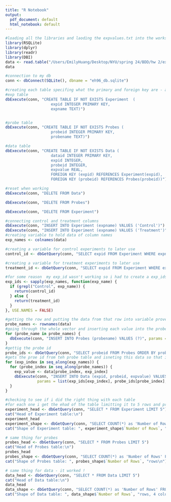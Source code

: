 ```yaml
---
title: "R Notebook"
output:
  pdf_document: default
  html_notebook: default
---
```


```r
#loading all the libraries and laoding the expvalues.txt into the workspace +check to see if it loaded correctly
library(RSQLite)
library(dplyr)
library(readr)
library(DBI)
data <- read.table("/Users/EmilyHuang/Desktop/NYU/spring 24/BDD/hw 2/expvalues.txt", sep='\t', header = TRUE,row.names = 1, check.names = FALSE)
data
```
```r
#connection to my db
conn <- dbConnect(SQLite(), dbname = "eh96_db.sqlite")
```
```r
#creating each table specifing what the primary and foreign key are - added if not exists because theres an error if i run again
#exp table
dbExecute(conn, "CREATE TABLE IF NOT EXISTS Experiment  (
                    expid INTEGER PRIMARY KEY,
                    expname TEXT)")


#probe table
dbExecute(conn, "CREATE TABLE IF NOT EXISTS Probes (
                    probeid INTEGER PRIMARY KEY,
                    probename TEXT)")

#data table
dbExecute(conn, "CREATE TABLE IF NOT EXISTS Data (
                    dataid INTEGER PRIMARY KEY,
                    expid INTEGER,
                    probeid INTEGER,
                    expvalue REAL,
                    FOREIGN KEY (expid) REFERENCES Experiment(expid),
                    FOREIGN KEY (probeid) REFERENCES Probes(probeid))")
```

```r
#reset when working
dbExecute(conn, "DELETE FROM Data")

dbExecute(conn, "DELETE FROM Probes")

dbExecute(conn, "DELETE FROM Experiment")
```
```r
#connecting control and treatment columns
dbExecute(conn, "INSERT INTO Experiment (expname) VALUES ('Control')")
dbExecute(conn, "INSERT INTO Experiment (expname) VALUES ('Treatment')")
#creating variable to hold data of column names
exp_names <- colnames(data)

#creating a variable for control experiments to later use
control_id <- dbGetQuery(conn, "SELECT expid FROM Experiment WHERE expname = 'Control'")$expid

#creating a variable for treatment experiments to later use
treatment_id <- dbGetQuery(conn, "SELECT expid FROM Experiment WHERE expname = 'Treatment'")$expid

#for some reason  my exp_id wasn't working so i had to create a exp_ids variable that can parse and filter for the word control and place the correct data into the right section(control or treatment)
exp_ids <- sapply(exp_names, function(exp_name) {
  if (grepl("Control", exp_name)) {
    return(control_id)
  } else {
    return(treatment_id)
  }
}, USE.NAMES = FALSE)

#getting the row and putting the data from that row into variable prove_names
probe_names <- rownames(data)
#going through the whole vector and inserting each value into the probe databse
for (probe_name in probe_names) {
  dbExecute(conn, "INSERT INTO Probes (probename) VALUES (?)", params = list(probe_name))
}
#gettig the probe id
probe_ids <- dbGetQuery(conn, "SELECT probeid FROM Probes ORDER BY probeid")$probeid
#gets the proe id from teh probe table and isneting this data so that it aligns into the data table - using nested loop to iterate over each experiment and probe combination, inserting the corresponding data value into the Data table 
for (exp_index in seq_along(exp_names)) {
  for (probe_index in seq_along(probe_names)) {
    exp_value <- data[probe_index, exp_index]
    dbExecute(conn, "INSERT INTO Data (expid, probeid, expvalue) VALUES (?, ?, ?)", 
              params = list(exp_ids[exp_index], probe_ids[probe_index], exp_value))
  }
}

```


```r
#checking to see if i did the right thing with each table
#for each one i get the ehad of the table limitting it to 5 rows and print that along with the shape to get the rows and columns
experiment_head <- dbGetQuery(conn, "SELECT * FROM Experiment LIMIT 5")
cat("Head of Experiment table:\n")
experiment_head
experiment_shape <- dbGetQuery(conn, "SELECT COUNT(*) as 'Number of Rows' FROM Experiment")
cat("Shape of Experiment table: ", experiment_shape$`Number of Rows`, "rows\n")

# same thing for probes
probes_head <- dbGetQuery(conn, "SELECT * FROM Probes LIMIT 5")
cat("Head of Probes table:\n")
probes_head
probes_shape <- dbGetQuery(conn, "SELECT COUNT(*) as 'Number of Rows' FROM Probes")
cat("Shape of Probes table: ", probes_shape$`Number of Rows`, "rows\n")

# same thing for data - it worked !
data_head <- dbGetQuery(conn, "SELECT * FROM Data LIMIT 5")
cat("Head of Data table:\n")
data_head
data_shape <- dbGetQuery(conn, "SELECT COUNT(*) as 'Number of Rows' FROM Data")
cat("Shape of Data table: ", data_shape$`Number of Rows`, "rows, 4 columns\n")
```

